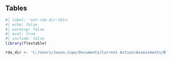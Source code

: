 ## Tables {#sec-tables}
 
```r
#| label: 'set-rda-dir-tbls'
#| echo: false 
#| warning: false 
#| eval: true 
#| include: false
library(flextable)

rda_dir <- 'C:/Users/Jason.Cope/Documents/Current Action/Assessments/Black rockfish 2022/Data/OR/Ageing error/rda_files'
``` 

